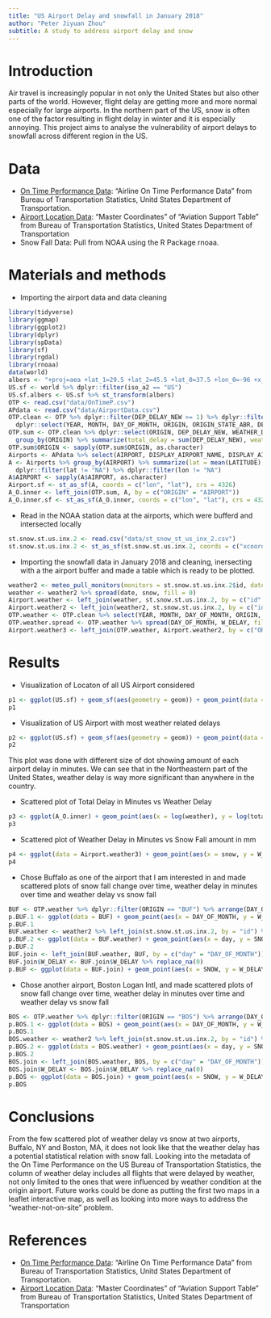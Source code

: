 ```yaml
---
title: "US Airport Delay and snowfall in January 2018"
author: "Peter Jiyuan Zhou"
subtitle: A study to address airport delay and snow
---
```


# Introduction
Air travel is increasingly popular in not only the United States but also other parts of the world. However, flight delay are getting more and more normal especially for large airports. In the northern part of the US, snow is often one of the factor resulting in flight delay in winter and it is especially annoying. This project aims to analyse the vulnerability of airport delays to snowfall across different region in the US.  

# Data
* [On Time Performance Data](https://www.transtats.bts.gov/Tables.asp?DB_ID=120&DB_Name=Airline%20On-Time%20Performance%20Data&DB_Short_Name=On-Time): "Airline On Time Performance Data" from Bureau of Transportation Statistics, Unitd States Department of Transportation.
* [Airport Location Data](https://www.transtats.bts.gov/Tables.asp?DB_ID=595&DB_Name=Aviation%20Support%20Tables): "Master Coordinates" of "Aviation Support Table" from Bureau of Transportation Statistics, United States Department of Transportation
* Snow Fall Data: Pull from NOAA using the R Package rnoaa.

# Materials and methods

* Importing the airport data and data cleaning
```r
library(tidyverse)
library(ggmap)
library(ggplot2)
library(dplyr)
library(spData)
library(sf)
library(rgdal)
library(rnoaa)
data(world)
albers <- "+proj=aea +lat_1=29.5 +lat_2=45.5 +lat_0=37.5 +lon_0=-96 +x_0=0 +y_0=0 +ellps=GRS80 +datum=NAD83 +units=m +no_defs"
US.sf <- world %>% dplyr::filter(iso_a2 == "US")
US.sf.albers <- US.sf %>% st_transform(albers)
OTP <- read.csv("data/OnTimeP.csv")
APdata <- read.csv("data/AirportData.csv")
OTP.clean <- OTP %>% dplyr::filter(DEP_DELAY_NEW >= 1) %>% dplyr::filter(WEATHER_DELAY >= 1) %>% 
  dplyr::select(YEAR, MONTH, DAY_OF_MONTH, ORIGIN, ORIGIN_STATE_ABR, DEP_DELAY_NEW, WEATHER_DELAY)
OTP.sum <- OTP.clean %>% dplyr::select(ORIGIN, DEP_DELAY_NEW, WEATHER_DELAY) %>%
  group_by(ORIGIN) %>% summarize(total_delay = sum(DEP_DELAY_NEW), weather = sum(WEATHER_DELAY))
OTP.sum$ORIGIN <- sapply(OTP.sum$ORIGIN, as.character)
Airports <- APdata %>% select(AIRPORT, DISPLAY_AIRPORT_NAME, DISPLAY_AIRPORT_CITY_NAME_FULL, AIRPORT_COUNTRY_CODE_ISO, AIRPORT_STATE_CODE, LATITUDE, LONGITUDE)
A <- Airports %>% group_by(AIRPORT) %>% summarize(lat = mean(LATITUDE), lon = mean(LONGITUDE)) %>%
  dplyr::filter(lat != "NA") %>% dplyr::filter(lon != "NA")
A$AIRPORT <- sapply(A$AIRPORT, as.character)
Airport.sf <- st_as_sf(A, coords = c("lon", "lat"), crs = 4326)
A_O.inner <- left_join(OTP.sum, A, by = c("ORIGIN" = "AIRPORT"))
A_O.inner.sf <- st_as_sf(A_O.inner, coords = c("lon", "lat"), crs = 4326)
```

* Read in the NOAA station data at the airports, which were bufferd and intersected locally
```r
st.snow.st.us.inx.2 <- read.csv("data/st_snow_st_us_inx_2.csv")
st.snow.st.us.inx.2 <- st_as_sf(st.snow.st.us.inx.2, coords = c("xcoord", "ycoord"), crs = albers) %>% select(-X)
```

* Importing the snowfall data in January 2018 and cleaning, inersecting with a the airport buffer and made a table which is ready to be plotted.
```r
weather2 <- meteo_pull_monitors(monitors = st.snow.st.us.inx.2$id, date_min = "2018-01-01", date_max = "2018-01-31", var = "SNOW")
weather <- weather2 %>% spread(date, snow, fill = 0)
Airport.weather <- left_join(weather, st.snow.st.us.inx.2, by = c("id" = "id"))
Airport.weather2 <- left_join(weather2, st.snow.st.us.inx.2, by = c("id" = "id"))
OTP.weather <- OTP.clean %>% select(YEAR, MONTH, DAY_OF_MONTH, ORIGIN, WEATHER_DELAY) %>% dplyr::group_by_(.dots = c("DAY_OF_MONTH", "ORIGIN")) %>% summarise(W_DELAY = sum(WEATHER_DELAY))
OTP.weather.spread <- OTP.weather %>% spread(DAY_OF_MONTH, W_DELAY, fill = 0)
Airport.weather3 <- left_join(OTP.weather, Airport.weather2, by = c("ORIGIN" = "ORIGIN")) %>% dplyr::filter(snow != 0)

```

# Results

* Visualization of Locaton of all US Airport considered
```r
p1 <- ggplot(US.sf) + geom_sf(aes(geometry = geom)) + geom_point(data = A_O.inner, aes(x = lon, y = lat))
p1
```

* Visualization of US Airport with most weather related delays
```r
p2 <- ggplot(US.sf) + geom_sf(aes(geometry = geom)) + geom_point(data = A_O.inner, aes(x = lon, y = lat, size = weather))
p2
```
  
This plot was done with different size of dot showing amount of each airport delay in minutes. We can see that in the Northeastern part of the United States, weather delay is way more significant than anywhere in the country.  

* Scattered plot of Total Delay in Minutes vs Weather Delay
```r
p3 <- ggplot(A_O.inner) + geom_point(aes(x = log(weather), y = log(total_delay))) + geom_smooth(method = loess, aes(x = log(weather), y = log(total_delay)))
p3
```

* Scattered plot of Weather Delay in Minutes vs Snow Fall amount in mm
```r
p4 <- ggplot(data = Airport.weather3) + geom_point(aes(x = snow, y = W_DELAY))
p4
```

* Chose Buffalo as one of the airport that I am interested in and made scattered plots of snow fall change over time, weather delay in minutes over time and weather delay vs snow fall
```r
BUF <- OTP.weather %>% dplyr::filter(ORIGIN == "BUF") %>% arrange(DAY_OF_MONTH)
p.BUF.1 <- ggplot(data = BUF) + geom_point(aes(x = DAY_OF_MONTH, y = W_DELAY))
p.BUF.1
BUF.weather <- weather2 %>% left_join(st.snow.st.us.inx.2, by = "id") %>% dplyr::filter(ORIGIN == "BUF") %>% na.omit() %>% separate(date, c("year", "month", "day"), sep = "-", convert = TRUE) %>% group_by(day) %>% summarise(SNOW = mean(snow))
p.BUF.2 <- ggplot(data = BUF.weather) + geom_point(aes(x = day, y = SNOW))
p.BUF.2
BUF.join <- left_join(BUF.weather, BUF, by = c("day" = "DAY_OF_MONTH")) %>% select(-ORIGIN)
BUF.join$W_DELAY <- BUF.join$W_DELAY %>% replace_na(0)
p.BUF <- ggplot(data = BUF.join) + geom_point(aes(x = SNOW, y = W_DELAY))
```

* Chose another airport, Boston Logan Intl, and made scattered plots of snow fall change over time, weather delay in minutes over time and weather delay vs snow fall
```r
BOS <- OTP.weather %>% dplyr::filter(ORIGIN == "BOS") %>% arrange(DAY_OF_MONTH)
p.BOS.1 <- ggplot(data = BOS) + geom_point(aes(x = DAY_OF_MONTH, y = W_DELAY))
p.BOS.1
BOS.weather <- weather2 %>% left_join(st.snow.st.us.inx.2, by = "id") %>% dplyr::filter(ORIGIN == "BOS") %>% na.omit() %>% separate(date, c("year", "month", "day"), sep = "-", convert = TRUE) %>% group_by(day) %>% summarise(SNOW = mean(snow))
p.BOS.2 <- ggplot(data = BOS.weather) + geom_point(aes(x = day, y = SNOW))
p.BOS.2
BOS.join <- left_join(BOS.weather, BOS, by = c("day" = "DAY_OF_MONTH")) %>% select(-ORIGIN)
BOS.join$W_DELAY <- BOS.join$W_DELAY %>% replace_na(0)
p.BOS <- ggplot(data = BOS.join) + geom_point(aes(x = SNOW, y = W_DELAY))
p.BOS
```

# Conclusions

From the few scattered plot of weather delay vs snow at two airports, Buffalo, NY and Boston, MA, it does not look like that the weather delay has a potential statistical relation with snow fall. Looking into the metadata of the On Time Performance on the US Bureau of Transportation Statistics, the column of weather delay includes all flights that were delayed by weather, not only limited to the ones that were influenced by weather condition at the origin airport. Future works could be done as putting the first two maps in a leaflet interactive map, as well as looking into more ways to address the "weather-not-on-site" problem.

# References
* [On Time Performance Data](https://www.transtats.bts.gov/Tables.asp?DB_ID=120&DB_Name=Airline%20On-Time%20Performance%20Data&DB_Short_Name=On-Time): "Airline On Time Performance Data" from Bureau of Transportation Statistics, Unitd States Department of Transportation.
* [Airport Location Data](https://www.transtats.bts.gov/Tables.asp?DB_ID=595&DB_Name=Aviation%20Support%20Tables): "Master Coordinates" of "Aviation Support Table" from Bureau of Transportation Statistics, United States Department of Transportation

